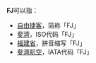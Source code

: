 '''FJ'''可以指：
* [[自由捷客|自由捷客]]，简称「FJ」
* [[斐濟|斐濟]]，ISO代码「FJ」
* [[福建省|福建省]]，拼音缩写「FJ」
* [[斐濟航空|斐濟航空]]，IATA代码「FJ」
{{disambig|Cat=二字拉丁字母縮寫消歧義}}